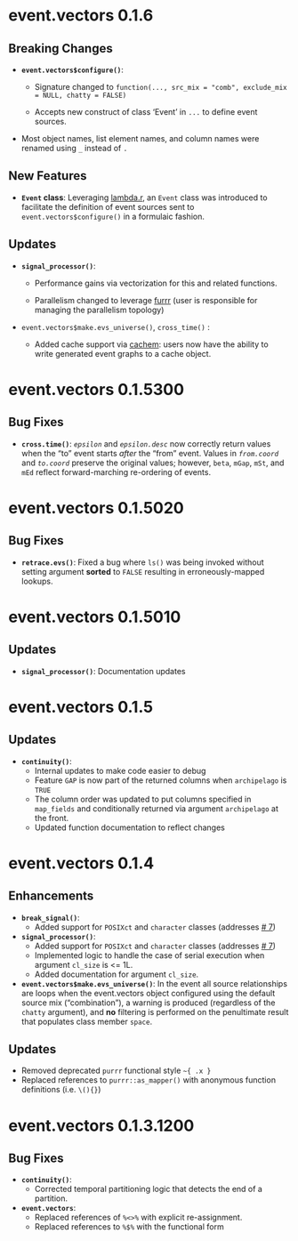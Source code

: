 # event.vectors 0.1.6

## Breaking Changes

-   **`event.vectors$configure()`**:

    -   Signature changed to `function(..., src_mix = "comb", exclude_mix = NULL, chatty = FALSE)`

    -   Accepts new construct of class 'Event' in `...` to define event sources.

-   Most object names, list element names, and column names were renamed using `_` instead of `.`

## New Features

-   **`Event` class**: Leveraging [lambda.r](https://cran.r-project.org/package=lambda.r), an `Event` class was introduced to facilitate the definition of event sources sent to `event.vectors$configure()` in a formulaic fashion.

## Updates

-   **`signal_processor()`**:

    -   Performance gains via vectorization for this and related functions.

    -   Parallelism changed to leverage [furrr](https://furrr.futureverse.org/) (user is responsible for managing the parallelism topology)

-   `event.vectors$make.evs_universe()`, `cross_time()` :

    -   Added cache support via [cachem](https://cachem.r-lib.org/){target="_blank"}: users now have the ability to write generated event graphs to a cache object.

# event.vectors 0.1.5300

## Bug Fixes

-   **`cross.time()`**: *`epsilon`* and *`epsilon.desc`* now correctly return values when the "to" event starts *after* the "from" event. Values in *`from.coord`* and *`to.coord`* preserve the original values; however, `beta`, `mGap`, `mSt`, and `mEd` reflect forward-marching re-ordering of events.

# event.vectors 0.1.5020

## Bug Fixes

-   **`retrace.evs()`**: Fixed a bug where `ls()` was being invoked without setting argument **sorted** to `FALSE` resulting in erroneously-mapped lookups.

# event.vectors 0.1.5010

## Updates

-   **`signal_processor()`**: Documentation updates

# event.vectors 0.1.5

## Updates

-   **`continuity()`**:
    -   Internal updates to make code easier to debug
    -   Feature `GAP` is now part of the returned columns when `archipelago` is `TRUE`
    -   The column order was updated to put columns specified in `map_fields` and conditionally returned via argument `archipelago` at the front.
    -   Updated function documentation to reflect changes

# event.vectors 0.1.4

## Enhancements

-   **`break_signal()`**:
    -   Added support for `POSIXct` and `character` classes (addresses [\# 7](https://github.com/delriaan/event.vectors/issues/7){title="signal_processor(): Expand Data Types"})
-   **`signal_processor()`**:
    -   Added support for `POSIXct` and `character` classes (addresses [\# 7](https://github.com/delriaan/event.vectors/issues/7){title="signal_processor(): Expand Data Types"})
    -   Implemented logic to handle the case of serial execution when argument `cl_size` is \<= 1L.
    -   Added documentation for argument `cl_size`.
-   **`event.vectors$make.evs_universe()`**: In the event all source relationships are loops when the event.vectors object configured using the default source mix ("combination"), a warning is produced (regardless of the `chatty` argument), and **no** filtering is performed on the penultimate result that populates class member `space`.

## Updates

-   Removed deprecated `purrr` functional style `~{ .x }`
-   Replaced references to `purrr::as_mapper()` with anonymous function definitions (i.e. `\(){}`)

# event.vectors 0.1.3.1200

## Bug Fixes

-   **`continuity()`**:
    -   Corrected temporal partitioning logic that detects the end of a partition.
-   **`event.vectors`**:
    -   Replaced references of `%<>%` with explicit re-assignment.
    -   Replaced references to `%$%` with the functional form